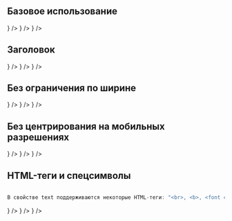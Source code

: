 
## Базовое использование

<Playground>
    <TextWithIcon>
        <TextWithIconItem text={["Привлечение новых клиентов и повышение лояльности действующих"]} icon={<Heart style={{ fill: '#00B956' }} />} />
        <TextWithIconItem text="Специальные предложения для ваших клиентов" icon={<Star style={{ fill: '#00B956' }} />} />
        <TextWithIconItem text="Понятная и простая реализация партнерстваих" icon={<Like style={{ fill: '#00B956' }} />} />
    </TextWithIcon>
</Playground>

## Заголовок

<Playground>
    <TextWithIcon title="Преимущества">
        <TextWithIconItem text="Привлечение новых клиентов и повышение лояльности действующих" icon={<Heart style={{ fill: '#00B956' }} />} />
        <TextWithIconItem text="Специальные предложения для ваших клиентов" icon={<Star style={{ fill: '#00B956' }} />} />
        <TextWithIconItem text="Понятная и простая реализация партнерстваих" icon={<Like style={{ fill: '#00B956' }} />} />
    </TextWithIcon>
</Playground>

## Без ограничения по ширине

<Playground>
    <TextWithIcon title="Преимущества" isFullWidth>
        <TextWithIconItem text="Привлечение новых клиентов и повышение лояльности действующих" icon={<Heart style={{ fill: '#00B956' }} />} />
        <TextWithIconItem text="Специальные предложения для ваших клиентов" icon={<Star style={{ fill: '#00B956' }} />} />
        <TextWithIconItem text="Понятная и простая реализация партнерстваих" icon={<Like style={{ fill: '#00B956' }} />} />
    </TextWithIcon>
</Playground>

## Без центрирования на мобильных разрешениях

<Playground>
    <TextWithIcon title="Преимущества" centeringOnMobile={false}>
        <TextWithIconItem centeringOnMobile={false} text="Привлечение новых клиентов и повышение лояльности действующих" icon={<Heart style={{ fill: '#00B956' }} />} />
        <TextWithIconItem centeringOnMobile={false} text="Специальные предложения для ваших клиентов" icon={<Star style={{ fill: '#00B956' }} />} />
        <TextWithIconItem centeringOnMobile={false} text="Понятная и простая реализация партнерстваих" icon={<Like style={{ fill: '#00B956' }} />} />
    </TextWithIcon>
</Playground>

## HTML-теги и спецсимволы

```javascript

В свойстве text поддерживаются некоторые HTML-теги: "<br>, <b>, <font color>, <a href>" и спецсимвол &nbsp.

```

<Playground>
    <TextWithIcon centeringOnMobile={false}>
        <TextWithIconItem centeringOnMobile={false} text="Описание&nbspдолжно <a href='https://moscow.megafon.ru'>быть</a> <font color='#731982'>примерно</font> не более <b>130</b> символов.<br>Пишите содержательно, кратко и не будет проблем с текстовым контентом." icon={<Heart style={{ fill: '#00B956' }} />} />
        <TextWithIconItem centeringOnMobile={false} text="Специальные предложения для ваших клиентов" icon={<Star style={{ fill: '#00B956' }} />} />
        <TextWithIconItem centeringOnMobile={false} text="Понятная и простая реализация партнерстваих" icon={<Like style={{ fill: '#00B956' }} />} />
    </TextWithIcon>
</Playground>